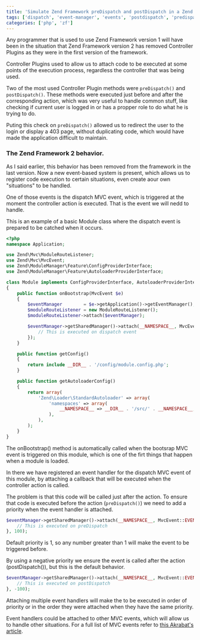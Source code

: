 ```yaml
---
title: 'Simulate Zend Framework preDispatch and postDispatch in a Zend Framework 2 application'
tags: ['dispatch', 'event-manager', 'events', 'postdispatch', 'predispatch', 'zf2', 'zend-framework', 'zend-framework-2']
categories: ['php', 'zf']
---
```


Any programmer that is used to use Zend Framework version 1 will have been in the situation that Zend Framework version 2 has removed Controller Plugins as they were in the first version of the framework.

Controller Plugins used to allow us to attach code to be executed at some points of the execution process, regardless the controller that was being used.

Two of the most used Controller Plugin methods were `preDispatch()` and `postDispatch()`. These methods were executed just before and after the corresponding action, which was very useful to handle common stuff, like checking if current user is logged in or has a propper role to do what he is trying to do.

Puting this check on `preDispatch()` allowed us to redirect the user to the login or display a 403 page, without duplicating code, which would have made the application difficult to maintain.

### The Zend Framework 2 behavior.

As I said earlier, this behavior has been removed from the framework in the last version. Now a new event-based system is present, which allows us to register code execution to certain situations, even create aour own "situations" to be handled.

One of those events is the dispatch MVC event, which is triggered at the moment the controller action is executed. That is the event we will nedd to handle.

This is an example of a basic Module class where the dispatch event is prepared to be catched when it occurs.

```php
<?php
namespace Application;

use Zend\Mvc\ModuleRouteListener;
use Zend\Mvc\MvcEvent;
use Zend\ModuleManager\Feature\ConfigProviderInterface;
use Zend\ModuleManager\Feature\AutoloaderProviderInterface;

class Module implements ConfigProviderInterface, AutoloaderProviderInterface
{
    public function onBootstrap(MvcEvent $e)
    {
        $eventManager        = $e->getApplication()->getEventManager();
        $moduleRouteListener = new ModuleRouteListener();
        $moduleRouteListener->attach($eventManager);

        $eventManager->getSharedManager()->attach(__NAMESPACE__, MvcEvent::EVENT_DISPATCH, function ($e) {
            // This is executed on dispatch event
        });
    }

    public function getConfig()
    {
        return include __DIR__ . '/config/module.config.php';
    }

    public function getAutoloaderConfig()
    {
        return array(
            'Zend\Loader\StandardAutoloader' => array(
                'namespaces' => array(
                    __NAMESPACE__ => __DIR__ . '/src/' . __NAMESPACE__,
                ),
            ),
        );
    }
}
```

The onBootstrap() method is automatically called when the bootsrap MVC event is triggered on this module, which is one of the firt things that happen when a module is loaded.

In there we have registered an event handler for the dispatch MVC event of this module, by attaching a callback that will be executed when the controller action is called.

The problem is that this code will be called just after the action. To ensure that code is executed before the action (`preDispatch()`) we need to add a priority when the event handler is attached.

```php
$eventManager->getSharedManager()->attach(__NAMESPACE__, MvcEvent::EVENT_DISPATCH, function ($e) {
    // This is executed on preDispatch
}, 100);
```

Default priority is 1, so any number greater than 1 will make the event to be triggered before.

By using a negative priority we ensure the event is called after the action (postDispatch()), but this is the default behavior.

```php
$eventManager->getSharedManager()->attach(__NAMESPACE__, MvcEvent::EVENT_DISPATCH, function ($e) {
    // This is executed on postDispatch
}, -100);
```

Attaching multiple event handlers will make the to be executed in order of priority or in the order they were attached when they have the same priority.

Event handlers could be attached to other MVC events, which will allow us to handle other situations. For a full list of MVC events refer to [this Akrabat's article](https://akrabat.com/a-list-of-zf2-events/).
